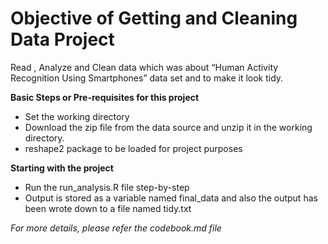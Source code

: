 # Objective of Getting and Cleaning Data Project #

Read , Analyze and Clean data which was about  "Human Activity Recognition Using Smartphones" data set and to make it look tidy.

**Basic Steps or Pre-requisites for this project**

* Set the working directory
* Download the zip file from the data source and unzip it in the working directory.
* reshape2 package to be loaded for project purposes

**Starting with the project**

* Run the run_analysis.R file step-by-step
* Output is stored as a variable named final_data and also the output has been wrote down to a file named tidy.txt

*For more details, please refer the codebook.md file*